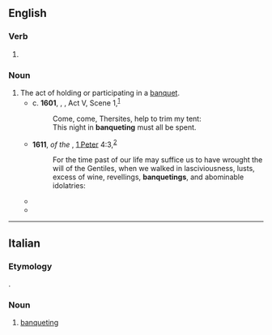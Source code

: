 ==English==

===Verb===
{{head|en|verb form}}

# {{present participle of|en|banquet|nocat=1}}

===Noun===
{{en-noun}}

# The act of holding or participating in a [[banquet]].
#* c. '''1601''', {{w|William Shakespeare}}, ''{{w|Troilus and Cressida}}'', Act V, Scene 1,<sup>[http://www.opensourceshakespeare.org/views/plays/play_view.php?WorkID=troilus&Scope=entire&pleasewait=1&msg=pl]</sup>
#*: Come, come, Thersites, help to trim my tent:
#*: This night in '''banqueting''' must all be spent.
#* '''1611''', ''{{w|King James Version}} of the {{w|Bible}}'', [[w:First Epistle of Peter|1 Peter]] 4:3,<sup>[https://www.biblegateway.com/passage/?search=1%20Peter+4&version=KJV]</sup>
#*: For the time past of our life may suffice us to have wrought the will of the Gentiles, when we walked in lasciviousness, lusts, excess of wine, revellings, '''banquetings''', and abominable idolatries:
#* {{quote-book|en|year=1818|author=Charles and Mary Lamb|title=The Works of Charles and Mary Lamb IV|chapter=John Woodvil: A Tragedy|edition=|url=http://www.gutenberg.org/etext/11576
|passage=Tis not to sit In place of worship at the royal masques, Their pastimes, plays, and Whitehall '''banquetings''', For none of these, Nor yet to be seen whispering with some great one, Do I affect the favours of the court.}}
#* {{quote-book|en|year=1836|author=American Anti-Slavery Society|title=The Anti-Slavery Examiner, Omnibus|chapter=|edition=|url=http://www.gutenberg.org/etext/11275
|passage=It is no proof of generosity (say the objectors) to take the bread of the laborer, to lavish it in '''banquetings''' on the rich.}}

----

==Italian==

===Etymology===
{{bor+|it|en|banqueting}}.

===Noun===
{{it-noun|m|#}}

# [[#English|banqueting]]